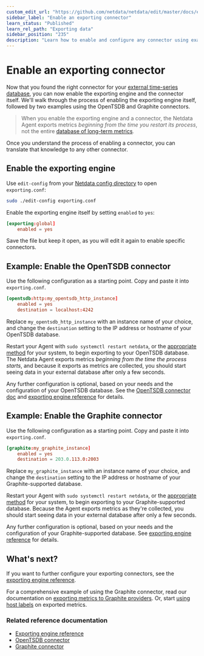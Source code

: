 ```yaml
---
custom_edit_url: "https://github.com/netdata/netdata/edit/master/docs/export/enable-connector.md"
sidebar_label: "Enable an exporting connector"
learn_status: "Published"
learn_rel_path: "Exporting data"
sidebar_position: "235"
description: "Learn how to enable and configure any connector using examples to start exporting metrics to external time-series databases in minutes."
---
```



# Enable an exporting connector

Now that you found the right connector for your [external time-series
database](/docs/nightly/exporting-data#supported-databases), you can now enable the exporting engine and the
connector itself. We'll walk through the process of enabling the exporting engine itself, followed by two examples using
the OpenTSDB and Graphite connectors.

> When you enable the exporting engine and a connector, the Netdata Agent exports metrics _beginning from the time you
> restart its process_, not the entire
> [database of long-term metrics](/docs/nightly/deployment-in-production/metric-retention---database/change-how-long-netdata-stores-metrics).

Once you understand the process of enabling a connector, you can translate that knowledge to any other connector.

## Enable the exporting engine

Use `edit-config` from your
[Netdata config directory](/docs/nightly/getting-started/configuration#the-netdata-config-directory)
to open `exporting.conf`:

```bash
sudo ./edit-config exporting.conf
```

Enable the exporting engine itself by setting `enabled` to `yes`:

```conf
[exporting:global]
    enabled = yes
```

Save the file but keep it open, as you will edit it again to enable specific connectors.

## Example: Enable the OpenTSDB connector

Use the following configuration as a starting point. Copy and paste it into `exporting.conf`.

```conf
[opentsdb:http:my_opentsdb_http_instance]
    enabled = yes
    destination = localhost:4242
```

Replace `my_opentsdb_http_instance` with an instance name of your choice, and change the `destination` setting to the IP
address or hostname of your OpenTSDB database.

Restart your Agent with `sudo systemctl restart netdata`, or
the [appropriate method](/docs/nightly/getting-started/start-stop-or-restart-the-netdata-agent) for your system, to begin exporting to your OpenTSDB
database. The
Netdata Agent exports metrics _beginning from the time the process starts_, and because it exports as metrics are
collected, you should start seeing data in your external database after only a few seconds.

Any further configuration is optional, based on your needs and the configuration of your OpenTSDB database. See the
[OpenTSDB connector doc](/docs/nightly/exporting-data/opentsdb)
and [exporting engine reference](/docs/nightly/exporting-data/exporting-reference#configuration) for
details.

## Example: Enable the Graphite connector

Use the following configuration as a starting point. Copy and paste it into `exporting.conf`.

```conf
[graphite:my_graphite_instance]
    enabled = yes
    destination = 203.0.113.0:2003
```

Replace `my_graphite_instance` with an instance name of your choice, and change the `destination` setting to the IP
address or hostname of your Graphite-supported database.

Restart your Agent with `sudo systemctl restart netdata`, or
the [appropriate method](/docs/nightly/getting-started/start-stop-or-restart-the-netdata-agent) for your system, to begin exporting to your
Graphite-supported database.
Because the Agent exports metrics as they're collected, you should start seeing data in your external database after
only a few seconds.

Any further configuration is optional, based on your needs and the configuration of your Graphite-supported database.
See [exporting engine reference](/docs/nightly/exporting-data/exporting-reference#configuration) for
details.

## What's next?

If you want to further configure your exporting connectors, see
the [exporting engine reference](/docs/nightly/exporting-data/exporting-reference#configuration).

For a comprehensive example of using the Graphite connector, read our documentation on 
[exporting metrics to Graphite providers](/docs/nightly/exporting-data/graphite). Or, start
[using host labels](/docs/nightly/data-collection/common-configuration-changes/use-host-labels-to-organize-systems-metrics-and-alarms) on exported metrics.

### Related reference documentation

- [Exporting engine reference](/docs/nightly/exporting-data/exporting-reference)
- [OpenTSDB connector](/docs/nightly/exporting-data/opentsdb)
- [Graphite connector](/docs/nightly/exporting-data/graphite)


